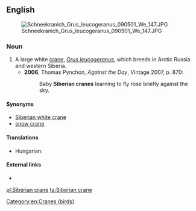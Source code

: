 ==English==
[[File:Schneekranich Grus leucogeranus 090501 We 147.JPG|thumb|upright]]
===Noun===
{{en-noun|head=[[Siberian]] [[crane]]}}

# A large white [[crane]], ''[[Grus leucogeranus]]'', which breeds in Arctic Russia and western Siberia.
#*'''2006''', Thomas Pynchon, ''Against the Day'', Vintage 2007, p. 870:
#*:Baby '''Siberian cranes''' learning to fly rose briefly against the sky.

====Synonyms====
* [[Siberian white crane]]
* [[snow crane]]

====Translations====
{{trans-top|''Grus leucogeranus''}}
* Hungarian: {{t|hu|hódaru}}
{{trans-mid}}
{{trans-bottom}}

====External links====
* {{pedia}}
[[Category:en:Cranes (birds)]]

[[pl:Siberian crane]]
[[ta:Siberian crane]]